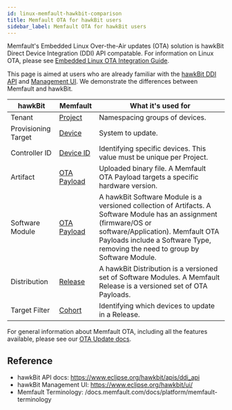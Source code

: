 ```yaml
---
id: linux-memfault-hawkbit-comparison
title: Memfault OTA for hawkBit users
sidebar_label: Memfault OTA for hawkBit users
---
```


Memfault's Embedded Linux Over-the-Air updates (OTA) solution is hawkBit Direct
Device Integration (DDI) API compatable. For information on Linux OTA, please
see
[Embedded Linux OTA Integration Guide](/docs/linux/linux-releases-integration-guide).

This page is aimed at users who are already familiar with the
[hawkBit DDI API](https://www.eclipse.org/hawkbit/apis/ddi_api/) and
[Management UI](https://www.eclipse.org/hawkbit/ui/). We demonstrate the
differences between Memfault and hawkBit.

| hawkBit             | Memfault                                                                       | What it's used for                                                                                                                                                                                                                         |
| ------------------- | ------------------------------------------------------------------------------ | ------------------------------------------------------------------------------------------------------------------------------------------------------------------------------------------------------------------------------------------ |
| Tenant              | [Project](/docs/platform/projects-and-fleets)                                  | Namespacing groups of devices.                                                                                                                                                                                                             |
| Provisioning Target | [Device](/docs/platform/inspecting-a-device)                                   | System to update.                                                                                                                                                                                                                          |
| Controller ID       | [Device ID](/docs/linux/linux-releases-integration-guide#identifying-a-device) | Identifying specific devices. This value must be unique per Project.                                                                                                                                                                       |
| Artifact            | [OTA Payload](/docs/platform/ota#adding-an-ota-payload-to-a-release)           | Uploaded binary file. A Memfault OTA Payload targets a specific hardware version.                                                                                                                                                          |
| Software Module     | [OTA Payload](/docs/platform/ota#adding-an-ota-payload-to-a-release)           | A hawkBit Software Module is a versioned collection of Artifacts. A Software Module has an assignment (firmware/OS or software/Application). Memfault OTA Payloads include a Software Type, removing the need to group by Software Module. |
| Distribution        | [Release](/docs/platform/ota)                                                  | A hawkBit Distribution is a versioned set of Software Modules. A Memfault Release is a versioned set of OTA Payloads.                                                                                                                      |
| Target Filter       | [Cohort](/docs/platform/projects-and-fleets#cohorts)                           | Identifying which devices to update in a Release.                                                                                                                                                                                          |

For general information about Memfault OTA, including all the features
available, please see our [OTA Update docs](/docs/platform/ota).

## Reference

- hawkBit API docs: https://www.eclipse.org/hawkbit/apis/ddi_api
- hawkBit Management UI: https://www.eclipse.org/hawkbit/ui/
- Memfault Terminology: /docs.memfault.com/docs/platform/memfault-terminology

